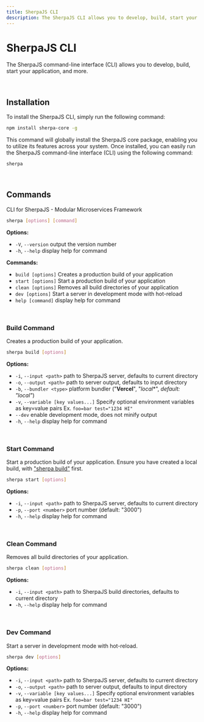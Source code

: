 ```yaml
---
title: SherpaJS CLI
description: The SherpaJS CLI allows you to develop, build, start your application, and more.
---
```


# SherpaJS CLI

The SherpaJS command-line interface (CLI) allows you to develop, build, start your application, and
more.


<br/>


## Installation
To install the SherpaJS CLI, simply run the following command:

```bash
npm install sherpa-core -g
```

This command will globally install the SherpaJS core package, enabling you to
utilize its features across your system. Once installed, you can easily run
the SherpaJS command-line interface (CLI) using the following command:

```bash
sherpa
```


<br/>


## Commands
CLI for SherpaJS - Modular Microservices Framework

```bash
sherpa [options] [command]
```

**Options:**
 - `-V`, `--version` output the version number
 - `-h`, `--help` display help for command

**Commands:**
 - `build [options]` Creates a production build of your application
 - `start [options]` Start a production build of your application
 - `clean [options]` Removes all build directories of your application
 - `dev [options]` Start a server in development mode with hot-reload
 - `help [command]` display help for command


<br/>


### Build Command
Creates a production build of your application.
```bash
sherpa build [options]
```

**Options:**
 - `-i`, `--input <path>` path to SherpaJS server, defaults to current directory
 - `-o`, `--output <path>` path to server output, defaults to input directory
 - `-b`, `--bundler <type>` platform bundler ("**Vercel**", "*local**", *default: "local"*)
 - `-v`, `--variable [key values...]` Specify optional environment variables as key=value pairs Ex. `foo=bar test="1234 HI"`
 - `--dev` enable development mode, does not minify output
 - `-h`, `--help` display help for command



<br/>


### Start Command
Start a production build of your application. Ensure you have created a local
build, with [\"sherpa build\"](/api/cli#build-command) first.
```bash
sherpa start [options]
```

**Options:**
 - `-i`, `--input <path>` path to SherpaJS server, defaults to current directory
 - `-p`, `--port <number>` port number (default: "3000")
 - `-h`, `--help` display help for command


<br/>


### Clean Command
Removes all build directories of your application.
```bash
sherpa clean [options]
```

**Options:**
 - `-i`, `--input <path>` path to SherpaJS build directories, defaults to current directory
 - `-h`, `--help` display help for command


<br/>


### Dev Command
Start a server in development mode with hot-reload.
```bash
sherpa dev [options]
```

**Options:**
 - `-i`, `--input <path>` path to SherpaJS server, defaults to current directory
 - `-o`, `--output <path>` path to server output, defaults to input directory
 - `-v`, `--variable [key values...]` Specify optional environment variables as key=value pairs Ex. `foo=bar test="1234 HI"`
 - `-p`, `--port <number>` port number (default: "3000")
 - `-h`, `--help` display help for command

